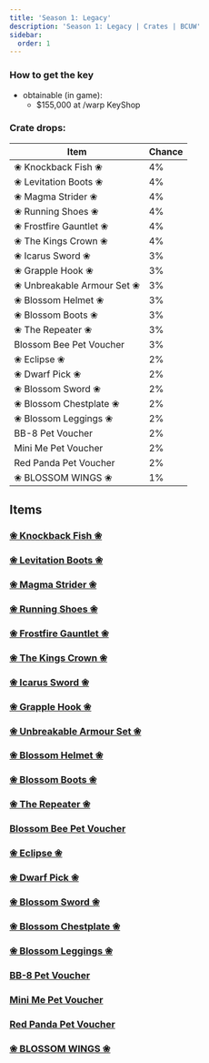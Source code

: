 ```yaml
---
title: 'Season 1: Legacy'
description: 'Season 1: Legacy | Crates | BCUW'
sidebar:
  order: 1
---
```



### How to get the key
- obtainable (in game):
  - $155,000 at /warp KeyShop

### Crate drops:

| Item                        | Chance |
|-----------------------------|--------|
| ❀ Knockback Fish ❀         | 4%     |
| ❀ Levitation Boots ❀       | 4%     |
| ❀ Magma Strider ❀          | 4%     |
| ❀ Running Shoes ❀          | 4%     |
| ❀ Frostfire Gauntlet ❀     | 4%     |
| ❀ The Kings Crown ❀        | 4%     |
| ❀ Icarus Sword ❀           | 3%     |
| ❀ Grapple Hook ❀           | 3%     |
| ❀ Unbreakable Armour Set ❀ | 3%     |
| ❀ Blossom Helmet ❀         | 3%     |
| ❀ Blossom Boots ❀          | 3%     |
| ❀ The Repeater ❀           | 3%     |
| Blossom Bee Pet Voucher     | 3%     |
| ❀ Eclipse ❀                | 2%     |
| ❀ Dwarf Pick ❀             | 2%     |
| ❀ Blossom Sword ❀          | 2%     |
| ❀ Blossom Chestplate ❀     | 2%     |
| ❀ Blossom Leggings ❀       | 2%     |
| BB-8 Pet Voucher            | 2%     |
| Mini Me Pet Voucher         | 2%     |
| Red Panda Pet Voucher       | 2%     |
| ❀ BLOSSOM WINGS ❀          | 1%     |

## Items

### [❀ Knockback Fish ❀](/items/knockbackfish/)
<Cdn path="2D/Legacy" name="❀ Knockback Fish ❀" ext="png" />

### [❀ Levitation Boots ❀](/items/levitationboots/)
<Cdn path="2D/Legacy" name="❀ Levitation Boots ❀" ext="png" />

### [❀ Magma Strider ❀](/items/magmastrider/)
<Cdn path="2D/Legacy" name="❀ Magma Strider ❀" ext="png" />

### [❀ Running Shoes ❀](/items/runningshoes/)
<Cdn path="2D/Legacy" name="❀ Running Shoes ❀" ext="png" />

### [❀ Frostfire Gauntlet ❀](/items/frostfiregauntlet/)
<Cdn path="2D/Legacy" name="❀ Frostfire Gauntlet ❀" ext="png" />

### [❀ The Kings Crown ❀](/items/thekingscrown/)
<Cdn path="2D/Legacy" name="❀ The Kings Crown ❀" ext="png" />

### [❀ Icarus Sword ❀](/items/icarussword/)
<Cdn path="2D/Legacy" name="❀ Icarus Sword ❀" ext="png" />

### [❀ Grapple Hook ❀](/items/grapplehook/)
<Cdn path="2D/Legacy" name="❀ Grapple Hook ❀" ext="png" />

### [❀ Unbreakable Armour Set ❀](/items/unbreakablearmourset/)
<Cdn path="2D/Legacy" name="❀ Unbreakable Armour Set ❀" ext="png" />

### [❀ Blossom Helmet ❀](/items/blossomhelmet/)
<Cdn path="2D/Legacy" name="❀ Blossom Helmet ❀" ext="png" />

### [❀ Blossom Boots ❀](/items/blossomboots/)
<Cdn path="2D/Legacy" name="❀ Blossom Boots ❀" ext="png" />

### [❀ The Repeater ❀](/items/therepeater/)
<Cdn path="2D/Legacy" name="❀ The Repeater ❀" ext="png" />

### [Blossom Bee Pet Voucher](/items/blossombeepetvoucher/)
<Cdn path="2D/Legacy" name="Blossom Bee Pet Voucher" ext="png" />

### [❀ Eclipse ❀](/items/eclipse/)
<Cdn path="2D/Legacy" name="❀ Eclipse ❀" ext="png" />

### [❀ Dwarf Pick ❀](/items/dwarfpick/)
<Cdn path="2D/Legacy" name="❀ Dwarf Pick ❀" ext="png" />

### [❀ Blossom Sword ❀](/items/blossomsword/)
<Cdn path="2D/Legacy" name="❀ Blossom Sword ❀" ext="png" />

### [❀ Blossom Chestplate ❀](/items/bossomchestplate/)
<Cdn path="2D/Legacy" name="❀ Blossom Chestplate ❀" ext="png" />

### [❀ Blossom Leggings ❀](/items/bossomleggings/)
<Cdn path="2D/Legacy" name="❀ Blossom Leggings ❀" ext="png" />

### [BB-8 Pet Voucher](/items/bb8petvoucher/)
<Cdn path="2D/Legacy" name="BB-8 Pet Voucher" ext="png" />

### [Mini Me Pet Voucher](/items/minimepetvoucher/)
<Cdn path="2D/Legacy" name="Mini Me Pet Voucher" ext="png" />

### [Red Panda Pet Voucher](/items/redpandapetvoucher/)
<Cdn path="2D/Legacy" name="Red Panda Pet Voucher" ext="png" />

### [❀ BLOSSOM WINGS ❀](/items/blossomwings/)
<Cdn path="2D/Legacy" name="❀ BLOSSOM WINGS ❀" ext="png" />
